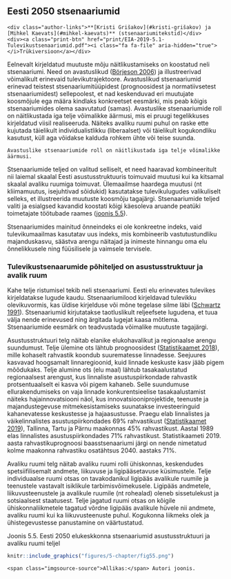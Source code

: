 ## Eesti 2050 stsenaariumid {-.chapter_section .chapter5_section }

```block
<div class="author-links">**[Kristi Grišakov](#kristi-grišakov) ja [Mihkel Kaevats](#mihkel-kaevats)** (stsenaariumitekstid)</div>
<div><a class="print-btn" href="print/EIA-2019-5.1-Tulevikustsenaariumid.pdf"><i class="fa fa-file" aria-hidden="true"></i>Trükiversioon</a></div>
```

Eelnevalt kirjeldatud muutuste mõju näitlikustamiseks on koostatud neli stsenaariumi. Need on avastuslikud ([Börjeson 2006](#Börjeson2006)) ja illustreerivad võimalikult erinevaid tulevikutrajektoore. Avastuslikud stsenaariumid erinevad teistest stsenaariumitüüpidest (prognoosidest ja normatiivsetest stsenaariumidest) sellepoolest, et nad keskenduvad eri muutujate koosmõjule ega määra kindlaks konkreetset eesmärki, mis peab kõigis stsenaariumides olema saavutatud (samas). Avastuslike stsenaariumide roll on näitlikustada iga telje võimalikke äärmusi, mis ei pruugi tegelikkuses kirjeldatud viisil realiseeruda. Näiteks avaliku ruumi puhul on raske ette kujutada täielikult individualistlikku (liberaalset) või täielikult kogukondliku kasutust, küll aga võidakse kalduda rohkem ühte või teise suunda.

```block
Avastuslike stsenaariumide roll on näitlikustada iga telje võimalikke äärmusi.
```
Stsenaariumide teljed on valitud selliselt, et need haaravad kombineeritult nii laiemal skaalal Eesti asustusstruktuuris toimuvaid muutusi kui ka kitsamal skaalal avaliku ruumiga toimuvat. Ülemaailmse haardega muutusi (nt kliimamuutus, isejuhtivad sõidukid) kasutatakse tulevikulugudes valikuliselt selleks, et illustreerida muutuste koosmõju tagajärgi. Stsenaariumide teljed valiti ja esialgsed kavandid koostati kõigi käesoleva aruande peatüki toimetajate töötubade raames ([joonis 5.5](#figure55)). 

Stsenaariumides mainitud õnneindeks ei ole konkreetne indeks, vaid tulevikumaailmas kasutatav uus indeks, mis kombineerib vastutustundliku majanduskasvu, säästva arengu näitajad ja inimeste hinnangu oma elu õnnelikkusele ning füüsilisele ja vaimsele tervisele.

### Tulevikustsenaarumide põhiteljed on asustusstruktuur ja avalik ruum {-.chapter5_section }

Kahe telje ristumisel tekib neli stsenaariumi. Eesti elu erinevates tulevikes kirjeldatakse lugude kaudu. Stsenaariumilood kirjeldavad tulevikku olevikuvormis, kas üldise kirjelduse või mõne tegelase silme läbi ([Schwartz 1991](#Schwartz1991)). Stsenaariumid kirjutatakse taotluslikult reljeefsete lugudena, et tuua välja nende erinevused ning ärgitada lugejat kaasa mõtlema. Stsenaariumide eesmärk on teadvustada võimalike muutuste tagajärgi.

Asustusstruktuuri telg näitab elanike elukohavalikut ja regionaalse arengu suundumust. Telje ülemine ots lähtub prognoosidest ([Statistikaamet 2018](#Statistikaamet2018a)), mille kohaselt rahvastik koondub suurematesse linnadesse. Seejuures kasvavad hoogsamalt linnaregioonid, kuid linnade keskuste kasv jääb pigem mõõdukaks. Telje alumine ots (elu maal) lähtub tasakaalustatud regionaalsest arengust, kus linnaliste asustuspiirkondade rahvastik protsentuaalselt ei kasva või pigem kahaneb. Selle suundumuse ellurakendumiseks on vaja linnade konkurentsieelise tasakaalustamist näiteks hajainnovatsiooni näol, kus innovatsiooniprojektide, teenuste ja majandustegevuse mitmekesistamiseks suunatakse investeeringuid kahanevatesse keskustesse ja hajaasustusse. Praegu elab linnalistes ja väikelinnalistes asustuspiirkondades 69% rahvastikust ([Statistikaamet 2019](#Statistikaamet2019)), Tallinna, Tartu ja Pärnu maakonnas 45% rahvastikust. Aastal 1989 elas linnalistes asustuspiirkondades 71% rahvastikust. Statistikaameti 2019. aasta rahvastikuprognoosi baasstsenaariumi järgi on nende nimetatud kolme maakonna rahvastiku osatähtsus 2040. aastaks 71%.

Avaliku ruumi telg näitab avaliku ruumi rolli ühiskonnas, keskendudes spetsiifilisemalt andmete, liikuvuse ja ligipääsetavuse küsimustele. Telje individuaalse ruumi otsas on tavakodanikul ligipääs avalikule ruumile ja teenustele vastavalt isiklikule tarbimisvõimekusele. Ligipääs andmetele, liikuvusteenustele ja avalikule ruumile (nt rohealad) oleneb sissetulekust ja sotsiaalsest staatusest. Telje jagatud ruumi otsas on kõigile ühiskonnaliikmetele tagatud võrdne ligipääs avalikule hüvele nii andmete, avaliku ruumi kui ka liikuvusteenuste puhul. Kogukonna liikmeks olek ja ühistegevustesse panustamine on väärtustatud.

<p class="caption" id="figure55"><span class="figure-number">Joonis 5.5.</span> Eesti 2050 elukeskkonna stsenaariumid asustusstruktuuri ja avaliku ruumi teljel</p>

```r

knitr::include_graphics("figures/5-chapter/fig55.png")

```

``` block
<span class="imgsource-source">Allikas:</span> Autori joonis.
```
